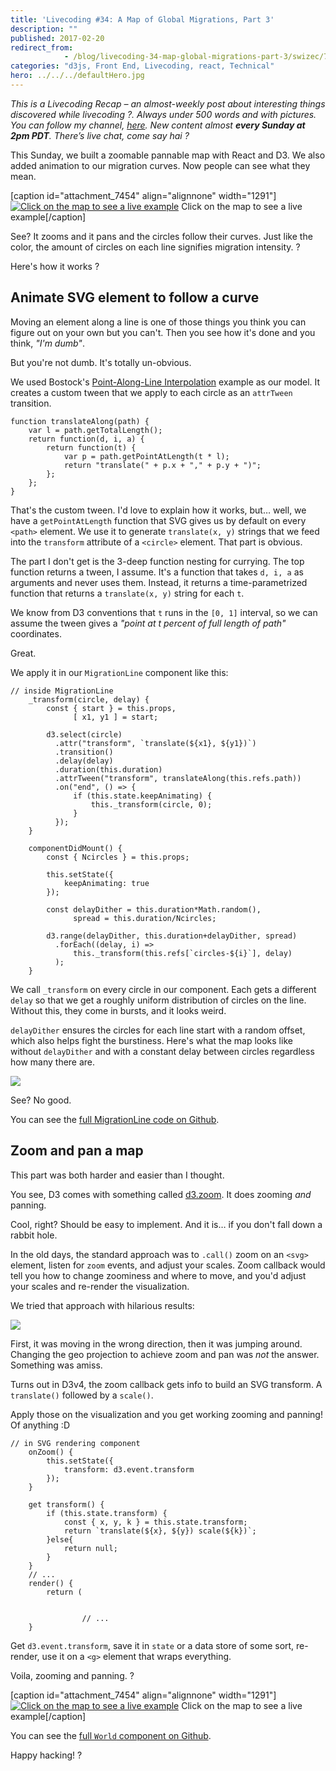 ```yaml
---
title: 'Livecoding #34: A Map of Global Migrations, Part 3'
description: ""
published: 2017-02-20
redirect_from: 
            - /blog/livecoding-34-map-global-migrations-part-3/swizec/7455
categories: "d3js, Front End, Livecoding, react, Technical"
hero: ../../../defaultHero.jpg
---
```

_This is a Livecoding Recap – an almost-weekly post about interesting things discovered while livecoding ?. Always under 500 words and with pictures. You can follow my channel, [here](https://liveedu.tv/swizec). New content almost **every Sunday at 2pm PDT**. There’s live chat, come say hai ?_





This Sunday, we built a zoomable pannable map with React and D3. We also added animation to our migration curves. Now people can see what they mean.



\[caption id="attachment_7454" align="alignnone" width="1291"][![Click on the map to see a live example](./img/blog-wp-content-uploads-2017-02-uk-migrations.gif)](https://swizec.github.io/migrations-map/) Click on the map to see a live example\[/caption]



See? It zooms and it pans and the circles follow their curves. Just like the color, the amount of circles on each line signifies migration intensity. ?



Here's how it works ?



## Animate SVG element to follow a curve



Moving an element along a line is one of those things you think you can figure out on your own but you can't. Then you see how it's done and you think, _"I'm dumb"_.



But you're not dumb. It's totally un-obvious.



We used Bostock's [Point-Along-Line Interpolation](https://bl.ocks.org/mbostock/1705868) example as our model. It creates a custom tween that we apply to each circle as an `attrTween` transition.



```
function translateAlong(path) {
    var l = path.getTotalLength();
    return function(d, i, a) {
        return function(t) {
            var p = path.getPointAtLength(t * l);
            return "translate(" + p.x + "," + p.y + ")";
        };
    };
}
```



That's the custom tween. I'd love to explain how it works, but… well, we have a `getPointAtLength` function that SVG gives us by default on every `<path>` element. We use it to generate `translate(x, y)` strings that we feed into the `transform` attribute of a `<circle>` element. That part is obvious.



The part I don't get is the 3-deep function nesting for currying. The top function returns a tween, I assume. It's a function that takes `d, i, a` as arguments and never uses them. Instead, it returns a time-parametrized function that returns a `translate(x, y)` string for each `t`.



We know from D3 conventions that `t` runs in the `[0, 1]` interval, so we can assume the tween gives a _"point at t percent of full length of path"_ coordinates.



Great.



We apply it in our `MigrationLine` component like this:



```
// inside MigrationLine
    _transform(circle, delay) {
        const { start } = this.props,
              [ x1, y1 ] = start;

        d3.select(circle)
          .attr("transform", `translate(${x1}, ${y1})`)
          .transition()
          .delay(delay)
          .duration(this.duration)
          .attrTween("transform", translateAlong(this.refs.path))
          .on("end", () => {
              if (this.state.keepAnimating) {
                  this._transform(circle, 0);
              }
          });
    }
    
    componentDidMount() {
        const { Ncircles } = this.props;

        this.setState({
            keepAnimating: true
        });

        const delayDither = this.duration*Math.random(),
              spread = this.duration/Ncircles;

        d3.range(delayDither, this.duration+delayDither, spread)
          .forEach((delay, i) =>
              this._transform(this.refs[`circles-${i}`], delay)
          );
    }
```



We call `_transform` on every circle in our component. Each gets a different `delay` so that we get a roughly uniform distribution of circles on the line. Without this, they come in bursts, and it looks weird.



`delayDither` ensures the circles for each line start with a random offset, which also helps fight the burstiness. Here's what the map looks like without `delayDither` and with a constant delay between circles regardless how many there are.



![](./img/blog-wp-content-uploads-2017-02-bursty-map-1.gif)



See? No good.



You can see the [full MigrationLine code on Github](https://github.com/Swizec/migrations-map/blob/de8800aecca4484f8c5827a82c8a746127264143/src/MigrationLine.js).



## Zoom and pan a map



This part was both harder and easier than I thought.



You see, D3 comes with something called [d3.zoom](https://github.com/d3/d3-zoom). It does zooming _and_ panning.



Cool, right? Should be easy to implement. And it is… if you don't fall down a rabbit hole.



In the old days, the standard approach was to `.call()` zoom on an `<svg>` element, listen for `zoom` events, and adjust your scales. Zoom callback would tell you how to change zoominess and where to move, and you'd adjust your scales and re-render the visualization.



We tried that approach with hilarious results:



![](./img/blog-wp-content-uploads-2017-02-drag-1.gif)



First, it was moving in the wrong direction, then it was jumping around. Changing the geo projection to achieve zoom and pan was _not_ the answer. Something was amiss.



Turns out in D3v4, the zoom callback gets info to build an SVG transform. A `translate()` followed by a `scale()`.



Apply those on the visualization and you get working zooming and panning! Of anything :D



```
// in SVG rendering component
    onZoom() {
        this.setState({
            transform: d3.event.transform
        });
    }

    get transform() {
        if (this.state.transform) {
            const { x, y, k } = this.state.transform;
            return `translate(${x}, ${y}) scale(${k})`;
        }else{
            return null;
        }
    }
    // ...
    render() {
        return (
            
                
                // ...
    }
```



Get `d3.event.transform`, save it in `state` or a data store of some sort, re-render, use it on a `<g>` element that wraps everything.



Voila, zooming and panning. ?



\[caption id="attachment_7454" align="alignnone" width="1291"][![Click on the map to see a live example](./img/blog-wp-content-uploads-2017-02-uk-migrations.gif)](https://swizec.github.io/migrations-map/) Click on the map to see a live example\[/caption]



You can see the [full `World` component on Github](https://github.com/Swizec/migrations-map/blob/de8800aecca4484f8c5827a82c8a746127264143/src/Maps.js#L69).



Happy hacking! ?